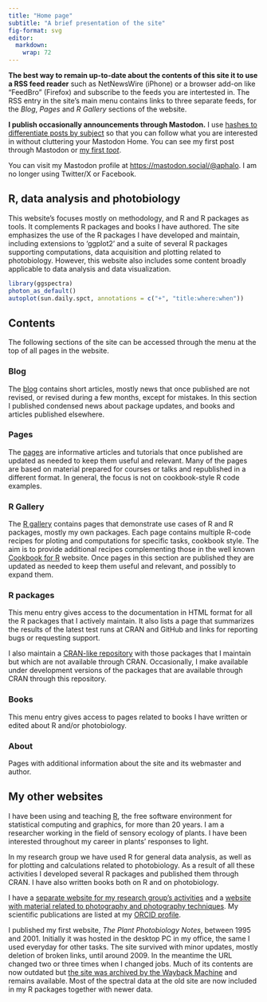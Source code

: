```yaml
---
title: "Home page"
subtitle: "A brief presentation of the site"
fig-format: svg
editor:
  markdown: 
    wrap: 72
---
```


::: callout-tip
**The best way to remain up-to-date about the contents of this site it to
use a RSS feed reader** such as NetNewsWire (iPhone) or a browser add-on
like "FeedBro" (Firefox) and subscribe to the feeds you are intertested
in. The RSS entry in the site's main menu contains links to three
separate feeds, for the _Blog_, _Pages_ and _R Gallery_ sections of the
website.

**I publish occasionally announcements through Mastodon.** I use [hashes to
differentiate posts by subject](posts/Mastodon-updates/index.qmd) so
that you can follow what you are interested in without cluttering your
Mastodon Home. You can see my first post through Mastodon or [my first
*toot*](https://mastodon.social/@aphalo/110389057352585332).

You can visit my Mastodon profile at
[https://mastodon.social/\@aphalo](https://mastodon.social/@aphalo). I
am no longer using Twitter/X or Facebook.
:::

## R, data analysis and photobiology

This website's focuses mostly on methodology, and R and R packages as
tools. It complements R packages and books I have authored. The site
emphasizes the use of the R packages I have developed and maintain,
including extensions to 'ggplot2' and a suite of several R packages
supporting computations, data acquisition and plotting related to
photobiology. However, this website also includes some content broadly
applicable to data analysis and data visualization.

```r
library(ggspectra)
photon_as_default()
autoplot(sun.daily.spct, annotations = c("+", "title:where:when"))
```

## Contents

The following sections of the site can be accessed through the menu at
the top of all pages in the website.

### Blog

The [blog](posts.qmd) contains short articles, mostly news that once
published are not revised, or revised during a few months, except for
mistakes. In this section I published condensed news about package
updates, and books and articles published elsewhere.

### Pages

The [pages](pages.qmd) are informative articles and tutorials that once
published are updated as needed to keep them useful and relevant. Many
of the pages are based on material prepared for courses or talks and
republished in a different format. In general, the focus is not on
cookbook-style R code examples.

### R Gallery

The [R gallery](galleries.qmd) contains pages that demonstrate use cases
of R and R packages, mostly my own packages. Each page contains multiple
R-code recipes for ploting and computations for specific tasks, cookbook
style. The aim is to provide additional recipes complementing those in
the well known [Cookbook for R](http://www.cookbook-r.com/) website.
Once pages in this section are published they are updated as needed to
keep them useful and relevant, and possibly to expand them.

### R packages

This menu entry gives access to the 
documentation in HTML format for all
the R packages that I actively maintain. It also lists a page that
summarizes the results of the latest test runs at CRAN and GitHub and
links for reporting bugs or requesting support.

I also maintain a [CRAN-like repository](https://r.r4photobiology.info) with
those packages that I maintain but which are not available through CRAN.
Occasionally, I make available under development versions of the packages that
are available through CRAN through this repository.

### Books

This menu entry gives access to pages related to books I have written or
edited about R and/or photobiology.

### About

Pages with additional information about the site and its webmaster and
author.

## My other websites

I have been using and teaching [R](https://www.r-project.org/), the free
software environment for statistical computing and graphics, for more
than 20 years. I am a researcher working in the field of sensory ecology
of plants. I have been interested throughout my career in plants'
responses to light.

In my research group we have used R for general data analysis, as well
as for plotting and calculations related to photobiology. As a result of
all these activities I developed several R packages and published them
through CRAN. I have also written books both on R and on photobiology.

I have a [separate website for my research group's
activities](https://blogs.helsinki.fi/senpep-blog/) and a [website with
material related to photography and photography
techniques](https://www.photo-spectrum.info/). My scientific
publications are listed at my [ORCID
profile](https://orcid.org/0000-0003-3385-972X).

I published my first website, *The Plant Photobiology Notes*, between
1995 and 2001. Initially it was hosted in the desktop PC in my office,
the same I used everyday for other tasks. The site survived with minor
updates, mostly deletion of broken links, until around 2009. In the
meantime the URL changed two or three times when I changed jobs. Much of
its contents are now outdated but [the site was archived by the Wayback
Machine](https://web.archive.org/web/*/http://cc.joensuu.fi/photobio*)
and remains available. Most of the spectral data at the old site are now
included in my R packages together with newer data.
